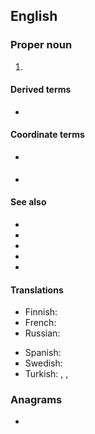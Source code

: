 {{also|nafta}}
==English==
{{wikipedia}}

===Proper noun===
{{en-proper noun}}

# {{acronym of|en|[[North American]] [[free trade|Free Trade]] [[agreement|Agreement]]}} {{gloss|FTA 2.0}}

====Derived terms====
* {{l|en|Nafta}} {{qualifier|used in British press, not used in North America}}

====Coordinate terms====
* {{l|en|FTA}} {{gloss|NAFTA 0.0}}
* {{l|en|USMCA}} {{gloss|NAFTA 2.0}}

====See also====
* {{l|en|FTAA|gloss=Free Trade Agreement of the Americas}}
* {{l|en|CETA|gloss=Canada-Europe Trade Agreement}}
* {{l|en|TPP|gloss=Trans-Pacific Partnership}}
* {{l|en|GATT|gloss=General Agreement on Tariffs and Trade}}
* {{l|en|WTO|gloss=World Trade Organization}}

====Translations====
{{trans-top|North American Free Trade Agreement}}
* Finnish: {{t|fi|NAFTA}}
* French: {{t|fr|ALÉNA}}
* Russian: {{t+|ru|НА́ФТА|f}}
{{trans-mid}}
* Spanish: {{t|es|TLCAN}}
* Swedish: {{t+|sv|NAFTA}}
* Turkish: {{t|tr|KASTA}}, {{t|tr|KAÜSTA}}, {{t|tr|NAFTA}}
{{trans-bottom}}

===Anagrams===
* {{anagrams|en|a=aafnt|Fanta}}